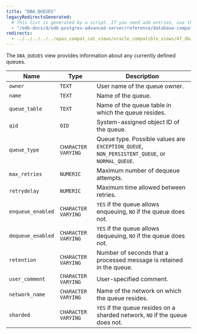 ```yaml
---
title: "DBA_QUEUES"
legacyRedirectsGenerated:
  # This list is generated by a script. If you need add entries, use the `legacyRedirects` key.
  - "/edb-docs/d/edb-postgres-advanced-server/reference/database-compatibility-for-oracle-developers-reference-guide/9.6/Database_Compatibility_for_Oracle_Developers_Reference_Guide.1.147.html"
redirects:
  - ../../../../../epas_compat_cat_views/oracle_compatible_views/47_dba_queues #generated for docs/epas/reorg-role-use-case-mode
---
```


<div id="dba_queues" class="registered_link"></div>

The `DBA_QUEUES` view provides information about any currently defined queues.

| Name              | Type                | Description                                                                          |
| ----------------- | ------------------- | ------------------------------------------------------------------------------------ |
| `owner`           | `TEXT`              | User name of the queue owner.                                                        |
| `name`            | `TEXT`              | Name of the queue.                                                               |
| `queue_table`     | `TEXT`              | Name of the queue table in which the queue resides.                              |
| `qid`             | `OID`               | System-assigned object ID of the queue.                                          |
| `queue_type`      | `CHARACTER VARYING` | Queue type. Possible values are `EXCEPTION_QUEUE`, `NON_PERSISTENT_QUEUE`, or `NORMAL_QUEUE`. |
| `max_retries`     | `NUMERIC`           | Maximum number of dequeue attempts.                                              |
| `retrydelay`      | `NUMERIC`           | Maximum time allowed between retries.                                            |
| `enqueue_enabled` | `CHARACTER VARYING` | `YES` if the queue allows enqueuing, `NO` if the queue does not.                     |
| `dequeue_enabled` | `CHARACTER VARYING` | `YES` if the queue allows dequeuing, `NO` if the queue does not.                     |
| `retention`       | `CHARACTER VARYING` | Number of seconds that a processed message is retained in the queue.             |
| `user_comment`    | `CHARACTER VARYING` | User-specified comment.                                                            |
| `network_name`    | `CHARACTER VARYING` | Name of the network on which the queue resides.                                  |
| `sharded`         | `CHARACTER VARYING` | `YES` if the queue resides on a sharded network, `NO` if the queue does not.         |
